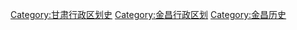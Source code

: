 [[Category:甘肃行政区划史|Category:甘肃行政区划史]]
[[Category:金昌行政区划|Category:金昌行政区划]]
[[Category:金昌历史|Category:金昌历史]]